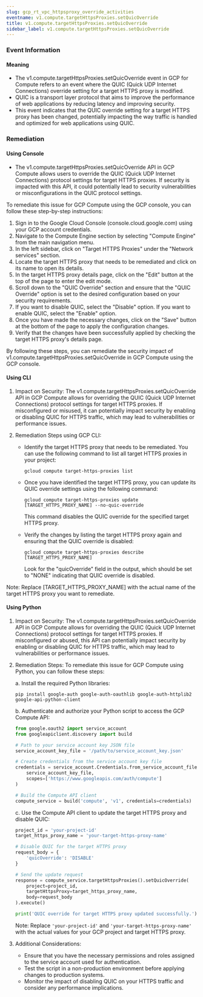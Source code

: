```yaml
--- 
slug: gcp_rt_vpc_httpsproxy_override_activities
eventname: v1.compute.targetHttpsProxies.setQuicOverride
title: v1.compute.targetHttpsProxies.setQuicOverride
sidebar_label: v1.compute.targetHttpsProxies.setQuicOverride
---
```

                       
### Event Information

#### Meaning

- The v1.compute.targetHttpsProxies.setQuicOverride event in GCP for Compute refers to an event where the QUIC (Quick UDP Internet Connections) override setting for a target HTTPS proxy is modified.
- QUIC is a transport layer protocol that aims to improve the performance of web applications by reducing latency and improving security.
- This event indicates that the QUIC override setting for a target HTTPS proxy has been changed, potentially impacting the way traffic is handled and optimized for web applications using QUIC.

### Remediation

#### Using Console

- The v1.compute.targetHttpsProxies.setQuicOverride API in GCP Compute allows users to override the QUIC (Quick UDP Internet Connections) protocol settings for target HTTPS proxies. If security is impacted with this API, it could potentially lead to security vulnerabilities or misconfigurations in the QUIC protocol settings.

To remediate this issue for GCP Compute using the GCP console, you can follow these step-by-step instructions:

1. Sign in to the Google Cloud Console (console.cloud.google.com) using your GCP account credentials.
2. Navigate to the Compute Engine section by selecting "Compute Engine" from the main navigation menu.
3. In the left sidebar, click on "Target HTTPS Proxies" under the "Network services" section.
4. Locate the target HTTPS proxy that needs to be remediated and click on its name to open its details.
5. In the target HTTPS proxy details page, click on the "Edit" button at the top of the page to enter the edit mode.
6. Scroll down to the "QUIC Override" section and ensure that the "QUIC Override" option is set to the desired configuration based on your security requirements.
7. If you want to disable QUIC, select the "Disable" option. If you want to enable QUIC, select the "Enable" option.
8. Once you have made the necessary changes, click on the "Save" button at the bottom of the page to apply the configuration changes.
9. Verify that the changes have been successfully applied by checking the target HTTPS proxy's details page.

By following these steps, you can remediate the security impact of v1.compute.targetHttpsProxies.setQuicOverride in GCP Compute using the GCP console.

#### Using CLI

1. Impact on Security: The v1.compute.targetHttpsProxies.setQuicOverride API in GCP Compute allows for overriding the QUIC (Quick UDP Internet Connections) protocol settings for target HTTPS proxies. If misconfigured or misused, it can potentially impact security by enabling or disabling QUIC for HTTPS traffic, which may lead to vulnerabilities or performance issues.

2. Remediation Steps using GCP CLI:
   - Identify the target HTTPS proxy that needs to be remediated. You can use the following command to list all target HTTPS proxies in your project:
     ```
     gcloud compute target-https-proxies list
     ```

   - Once you have identified the target HTTPS proxy, you can update its QUIC override settings using the following command:
     ```
     gcloud compute target-https-proxies update [TARGET_HTTPS_PROXY_NAME] --no-quic-override
     ```
     This command disables the QUIC override for the specified target HTTPS proxy.

   - Verify the changes by listing the target HTTPS proxy again and ensuring that the QUIC override is disabled:
     ```
     gcloud compute target-https-proxies describe [TARGET_HTTPS_PROXY_NAME]
     ```
     Look for the "quicOverride" field in the output, which should be set to "NONE" indicating that QUIC override is disabled.

Note: Replace [TARGET_HTTPS_PROXY_NAME] with the actual name of the target HTTPS proxy you want to remediate.

#### Using Python

1. Impact on Security: The v1.compute.targetHttpsProxies.setQuicOverride API in GCP Compute allows for overriding the QUIC (Quick UDP Internet Connections) protocol settings for target HTTPS proxies. If misconfigured or abused, this API can potentially impact security by enabling or disabling QUIC for HTTPS traffic, which may lead to vulnerabilities or performance issues.

2. Remediation Steps: To remediate this issue for GCP Compute using Python, you can follow these steps:

   a. Install the required Python libraries:
   ```
   pip install google-auth google-auth-oauthlib google-auth-httplib2 google-api-python-client
   ```

   b. Authenticate and authorize your Python script to access the GCP Compute API:
   ```python
   from google.oauth2 import service_account
   from googleapiclient.discovery import build

   # Path to your service account key JSON file
   service_account_key_file = '/path/to/service_account_key.json'

   # Create credentials from the service account key file
   credentials = service_account.Credentials.from_service_account_file(
       service_account_key_file,
       scopes=['https://www.googleapis.com/auth/compute']
   )

   # Build the Compute API client
   compute_service = build('compute', 'v1', credentials=credentials)
   ```

   c. Use the Compute API client to update the target HTTPS proxy and disable QUIC:
   ```python
   project_id = 'your-project-id'
   target_https_proxy_name = 'your-target-https-proxy-name'

   # Disable QUIC for the target HTTPS proxy
   request_body = {
       'quicOverride': 'DISABLE'
   }

   # Send the update request
   response = compute_service.targetHttpsProxies().setQuicOverride(
       project=project_id,
       targetHttpsProxy=target_https_proxy_name,
       body=request_body
   ).execute()

   print('QUIC override for target HTTPS proxy updated successfully.')
   ```

   Note: Replace `'your-project-id'` and `'your-target-https-proxy-name'` with the actual values for your GCP project and target HTTPS proxy.

3. Additional Considerations:
   - Ensure that you have the necessary permissions and roles assigned to the service account used for authentication.
   - Test the script in a non-production environment before applying changes to production systems.
   - Monitor the impact of disabling QUIC on your HTTPS traffic and consider any performance implications.


 